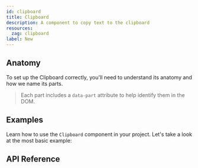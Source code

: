 ```yaml
---
id: clipboard
title: Clipboard
description: A component to copy text to the clipboard
resources:
  zag: clipboard
label: New
---
```


<ComponentPreview />

## Anatomy

To set up the Clipboard correctly, you'll need to understand its anatomy and how
we name its parts.

> Each part includes a `data-part` attribute to help identify them in the DOM.

<Anatomy id="clipboard" />

## Examples

Learn how to use the `Clipboard` component in your project. Let's take a look at
the most basic example:

<Story id="Basic" />

## API Reference

<ComponentTypes id="clipboard" />
